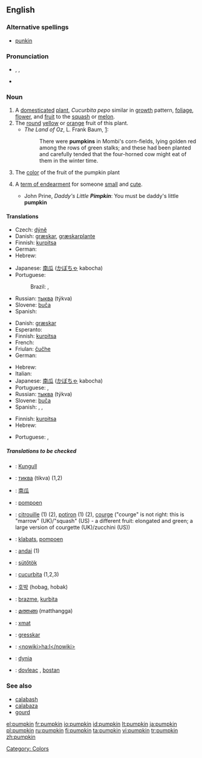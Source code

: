 ==English==
===Alternative spellings===
* {{sense|US|term of endearment}} [[punkin]]

===Pronunciation===
*{{AHD|pŭmpʹkin}}, {{IPA|/ˈpʌmpkɪn/}}, {{SAMPA|/"pVmpkin/}}
*{{audio|en-us-pumpkin.ogg|Audio (US)}}

===Noun===
{{en-noun}}

# A [[domesticated]] [[plant]], ''Cucurbita pepo'' similar in [[growth]] pattern, [[foliage]], [[flower]], and [[fruit]] to the [[squash]] or [[melon]].
# The [[round]] [[yellow]] or [[orange]] fruit of this plant.
#* ''The Land of Oz'', L. Frank Baum, [http://www.literature.org/authors/baum-l-frank/the-marvelous-land-of-oz/chapter-01.html]:
#*: There were '''pumpkins''' in Mombi's corn-fields, lying golden red among the rows of green stalks; and these had been planted and carefully tended that the four-horned cow might eat of them in the winter time.
# The [[color]] of the fruit of the pumpkin plant<!-- <nowiki>#</nowiki>FF8127.-->
# {{context|US}} A [[term of endearment]] for someone [[small]] and [[cute]].
#* John Prine, ''Daddy's Little '''Pimpkin''''': You must be daddy's little '''pumpkin'''

====Translations====
{{trans-top|plant}}
*Czech: [[dýně]] {{f}}
*Danish: [[græskar]], [[græskarplante]]
*Finnish: [[kurpitsa]]
*German: {{t|de|Kürbis|m}}
*Hebrew: {{he-translation|דלעת|dlá`at}} {{f}}
{{trans-mid}}
*Japanese: [[南瓜]] ([[かぼちゃ]] kabocha)
*Portuguese:
*:Brazil: {{i|pé de}} {{t|pt|jerimum|m}}, {{t|pt|aboboreira|f}}
*Russian: [[тыква]] (týkva) {{f}}
*Slovene: [[buča]] {{f}}
*Spanish: {{t|es|calabaza|f}}
{{trans-bottom}}

{{trans-top|fruit of this plant}}
*Danish: [[græskar]]
*Esperanto: {{t|eo|kukurbo}}
*Finnish: [[kurpitsa]]
*French: {{t|fr|citrouille|f}}
*Friulan: [[čučhe]] {{f}}
*German: {{t|de|Kürbis|m}}
{{trans-mid}}
*Hebrew: {{he-translation|דלעת|dlá`at}} {{f}}
*Italian: {{t|it|zucca|f}}
*Japanese: [[南瓜]] ([[かぼちゃ]] kabocha)
*Portuguese: {{t|pt|abóbora|f}}, {{qualifier|Brazil}} {{t|pt|jerimum|m}}
*Russian: [[тыква]] (týkva) {{f}}
*Slovene: [[buča]] {{f}}
*Spanish: {{t|es|calabaza|f}}, {{qualifier|Central America}} {{t|es|ayote|m}}, {{qualifier|Venezuela|Dominican Republic}} {{t|es|auyama}}
{{trans-bottom}}

{{trans-top|color}}
*Finnish: [[kurpitsa]]
*Hebrew: {{he-translation|דלעת|dlá`at}} {{f}}
{{trans-mid}}
*Portuguese: {{t|pt|abóbora}}, {{t|pt|laranja}}
{{trans-bottom}}

{{trans-top|term of endearment}}
{{trans-mid}}
{{trans-bottom}}

=====Translations to be checked=====
{{checktrans-top}}
*{{ttbc|Albanian}}: [[Kungull]]
*{{ttbc|Bulgarian}}: [[тиква]] (tikva) {{f}} (1,2)
*{{ttbc|Chinese}}: [[南瓜]]
*{{ttbc|Dutch}}: [[pompoen]] {{f}}
*{{ttbc|French}}: [[citrouille]] {{f}} (1) (2), [[potiron]] {{m}} (1) (2), [[courge]] {{f}} ("courge" is not right: this is "marrow" (UK)/"squash" (US) - a different fruit: elongated and green; a large version of courgette (UK)/zucchini (US))
*{{ttbc|Frisian}}: [[klabats]], [[pompoen]]
*{{ttbc|Guarani}}: [[andai]] (1)
*{{ttbc|Hungarian}}: [[sütőtök]]
*{{ttbc|Interlingua}}: [[cucurbita]] (1,2,3)
*{{ttbc|Korean}}: [[호박]] (hobag, hobak)
*{{ttbc|Lojban}}: [[brazme]], [[kurbita]]
*{{ttbc|Malayalam}}: [[മത്തങ്ങ]] (matthangga)
*{{ttbc|Maricopa}}: [[xmat]]
*{{ttbc|Norwegian}}: [[gresskar]]
*{{ttbc|O'odham}}: [[<nowiki>ha:l</nowiki>]]
*{{ttbc|Polish}}: [[dynia]] {{f}}
*{{ttbc|Romanian}}: [[dovleac]] {{m}}, [[bostan]] {{m}}
{{checktrans-bottom}}

===See also===
*[[calabash]]
*[[calabaza]]
*[[gourd]]

[[Category: Colors]]

[[el:pumpkin]]
[[fr:pumpkin]]
[[io:pumpkin]]
[[id:pumpkin]]
[[lt:pumpkin]]
[[ja:pumpkin]]
[[pl:pumpkin]]
[[ru:pumpkin]]
[[fi:pumpkin]]
[[ta:pumpkin]]
[[vi:pumpkin]]
[[tr:pumpkin]]
[[zh:pumpkin]]